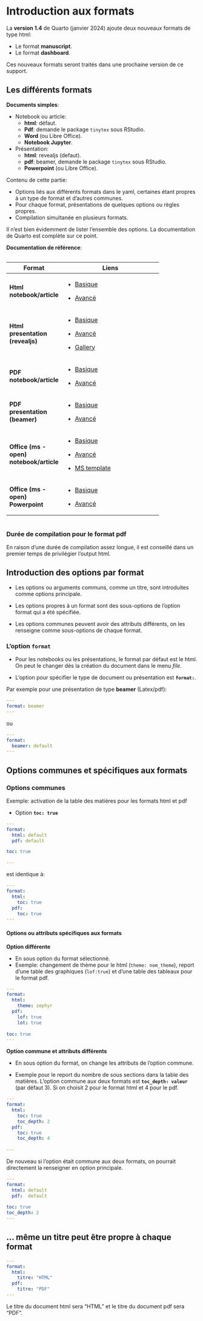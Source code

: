 
# Introduction aux formats


::: callout-note

La **version 1.4** de Quarto (janvier 2024) ajoute deux nouveaux formats de type html:

* Le format **manuscript**.
* Le format **dashboard**.

Ces nouveaux formats seront traités dans une prochaine version de ce support.

:::


## Les différents formats     

**Documents simples**:   

* Notebook ou article:
  * **html**: défaut.
  * **Pdf**:  demande le package `tinytex` sous RStudio.
  * **Word** (ou Libre Office). 
  * **Notebook Jupyter**. 

* Présentation: 
    * **html**: revealjs (defaut).
    * **pdf**: beamer, demande le package `tinytex` sous RStudio.
    * **Powerpoint** (ou Libre Office).

Contenu de cette partie: 

  * Options liés aux différents formats dans le yaml, certaines étant propres à un type de format et d'autres communes.
  * Pour chaque format, présentations de quelques options ou règles propres.
  * Compilation simultanée en plusieurs formats.
 
Il n'est bien évidemment de lister l'ensemble des options. La documentation de Quarto est  complète sur ce point. 

**Documentation de référence**:

::: {.center}
::: {.column width="80%"}
+-----------------------------------------+---------------------------------------------------------------------------------------+
| Format                                  | Liens                                                                                 |
+=========================================+=======================================================================================+
| **Html notebook/article**               | -   [Basique](https://quarto.org/docs/output-formats/html-basics.html)                |
|                                         |                                                                                       |
|                                         | -   [Avancé](https://quarto.org/docs/reference/formats/html.html)                     |
+-----------------------------------------+---------------------------------------------------------------------------------------+
| **Html presentation (revealjs)**        | -   [Basique](https://quarto.org/docs/presentations/revealjs/)                        |
|                                         |                                                                                       |
|                                         | -   [Avancé](https://quarto.org/docs/presentations/revealjs/advanced.html)            |
|                                         |                                                                                       |
|                                         | -   [Gallery](https://quarto.org/docs/presentations/revealjs/demo/#/title-slide)      |
+-----------------------------------------+---------------------------------------------------------------------------------------+
| **PDF notebook/article**                | -   [Basique](https://quarto.org/docs/output-formats/pdf-basics.html)                 |
|                                         |                                                                                       |
|                                         | -   [Avancé](<https://quarto.org/docs/reference/formats/pdf.html>)                    |
+-----------------------------------------+---------------------------------------------------------------------------------------+
| **PDF presentation (beamer)**           | -   [Basique](<https://quarto.org/docs/presentations/beamer.html>)                    |
|                                         |                                                                                       |
|                                         | -   [Avancé](<https://quarto.org/docs/reference/formats/presentations/beamer.html>)   |
+-----------------------------------------+---------------------------------------------------------------------------------------+
| **Office (ms - open) notebook/article** | -   [Basique](<https://quarto.org/docs/output-formats/ms-word.html>)                  |
|                                         |                                                                                       |
|                                         | -   [Avancé](<https://quarto.org/docs/output-formats/ms-word.html>)                   |
|                                         |                                                                                       |
|                                         | -   [MS template](<https://quarto.org/docs/output-formats/ms-word-templates.html>)    |
+-----------------------------------------+---------------------------------------------------------------------------------------+
| **Office (ms - open) Powerpoint**       | -   [Basique](<https://quarto.org/docs/presentations/powerpoint.html>)                |
|                                         |                                                                                       |
|                                         | -   [Avancé](<https://quarto.org/docs/reference/formats/presentations/pptx.html>)     |
+-----------------------------------------+---------------------------------------------------------------------------------------+

:::
:::

::: callout-important 
### Durée de compilation pour le format pdf

En raison d'une durée de compilation assez longue, il est conseillé dans un premier temps de privilégier l'output html.  
:::

## Introduction des options par format

* Les options ou arguments communs, comme un titre, sont introduites comme options principale.  

* Les options propres à un format sont des sous-options de l'option format qui a été spécifiée. 

* Les options communes peuvent avoir des attributs différents, on les renseigne comme sous-options de chaque format.  


### L'option `format`

* Pour les notebooks ou les présentations, le format par défaut est le html. On peut le changer dès la création du document dans le menu *file*.  

* L'option pour spécifier le type de document ou présentation est **`format:`**.

Par exemple pour une présentation de type **beamer** (Latex/pdf):

```.yaml
---
format: beamer
---
```

ou 
       
```.yaml
---
format: 
  beamer: default
---
```


## Options communes et spécifiques aux formats


### Options communes 

Exemple: activation de la table des matières pour les formats html et pdf   

* Option **`toc: true`**

```.yaml
---  
format:
  html: default
  pdf: default

toc: true

---
```

est identique à:  

```.yaml
---
format: 
  html:
    toc: true
  pdf:
    toc: true
---
```


#### Options ou attributs spécifiques aux formats

**Option différente** 

* En sous option du format sélectionné.
* Exemple: changement de thème pour le html (`theme: nom_theme`), report d'une table des graphiques (`lof:true`) et d'une table des tableaux pour le format pdf.

```.yaml
---
format:
  html: 
    theme: zephyr
  pdf:
    lof: true
    lot: true
  
toc: true        
---
```


**Option commune et attributs différents**  

* En sous option du format, on change les attributs de l'option commune.

* Exemple pour le report du nombre de sous sections dans la table des matières. L'option commune aux deux formats est **`toc_depth: valeur`** (par défaut 3). Si on choisit 2 pour le format html et 4 pour le pdf.
  
```.yaml
---
format:
  html: 
    toc: true
    toc_depth: 2
  pdf:
    toc: true
    toc_depth: 4 
    
---
```
  
De nouveau si l'option était commune aux deux formats, on pourrait directement la renseigner en option principale.

```.yaml
---
format:
  html: default 
  pdf:  default
   
toc: true
toc_depth: 2    
---
```
  

::: callout-note

# ... même un titre peut être propre à chaque format


```.yaml
---
format:
  html: 
    titre: "HTML"
  pdf: 
    titre: "PDF"  
---
```

Le titre du document html sera  "HTML" et le titre du document pdf sera "PDF".

:::



